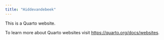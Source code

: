 ```yaml
---
title: "Hiddevandebeek"
---
```


This is a Quarto website.

To learn more about Quarto websites visit <https://quarto.org/docs/websites>.
